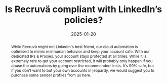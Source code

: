 ---
title: 'Is Recruvä compliant with LinkedIn’s policies?'
abstract: While Recruvä might not LinkedIn's best friend, our cloud automation is optimised to mimic real human behavior and keep your account safe. With our dedicated IPs & Proxies, your account stays protected at all times.  While it is extremely rare to get your account restricted, it will probably only happen if you abuse the automations by going over the recommended limits. It’s 99% safe, but if you don’t want to but your own accounts in jeopardy, we would suggest you to purchase some sender profiles from us here.
date: '2025-01-20'
banner: /static/hello-world-banner.jpg
---